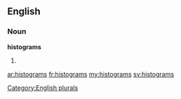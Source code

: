 ==English==

===Noun===
'''histograms'''

# {{plural of|[[histogram]]}}

[[Category:English plurals]]

[[ar:histograms]]
[[fr:histograms]]
[[my:histograms]]
[[sv:histograms]]